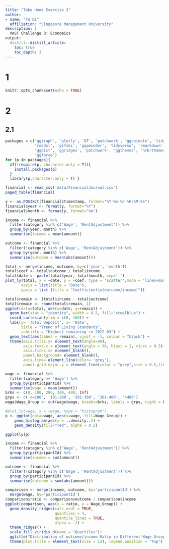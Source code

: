 ```yaml
---
title: "Take Home Exercise 3"
author:
- name: "Yu Di"
  affiliation: "Singapore Management University"
description: |
  VAST Challenge 3: Economics
output:
  distill::distill_article:
    toc: true
    toc_depth: 3
---
```

# 1
```r
knitr::opts_chunk$set(echo = TRUE)
```

# 2
## 2.1
```r
packages = c('ggiraph', 'plotly', 'DT', 'patchwork', 'gganimate', 'tidyverse', 
             'readxl', 'gifski', 'gapminder', 'tidyverse', 'rmarkdown', 
             'ggdist', 'ggridges', 'patchwork', 'ggthemes', 'hrbrthemes','ggrepel', 
             'ggforce') 
for (p in packages){ 
  if(!require(p, character.only = T)){ 
    install.packages(p) 
  } 
  library(p,character.only = T) }
```

```r
financial <- read_csv('data/FinancialJournal.csv')
paged_table(financial)
```

```r
y <- as.POSIXct(financial$timestamp, format="%Y-%m-%d %H:%M:%S")
financial$year <- format(y, format="%Y")
financial$month <- format(y, format="%m")

income <- financial %>%
  filter(category %in% c('Wage', 'RentAdjustment')) %>%
  group_by(year, month) %>%
  summarise(income = mean(amount))

outcome <- financial %>%
  filter(!category %in% c('Wage', 'RentAdjustment')) %>%
  group_by(year, month) %>%
  summarise(outcome = mean(abs(amount)))

total <- merge(income, outcome, by=c('year', 'month'))
total$coef <- total$outcome / total$income
total$date <- paste(total$year, total$month, sep='-')
plot_ly(total, x = ~date, y = ~coef, type = 'scatter',mode = 'lines+markers') %>% layout(title="Trend of Living Standards", 
       xaxis = list(title = "Date"),
       yaxis = list (title = "Coefficient\n(outcome/income)"))            
```

```r
total$remain <- (total$income - total$outcome)
total$remain <- round(total$remain, 1)
ggplot(data=total, aes(x=date, y=remain)) +
  geom_bar(stat = "identity", width = 0.5, fill="steelblue") +
  coord_cartesian(ylim = c(0, 160)) + 
  labs(y= 'Total Deposit', x= 'Date',
       title = "Trend of Living Standards",
       subtitle = "Highest remaining in 2022-03") +
  geom_text(aes(label = remain), vjust = -1, colour = "black") +
  theme(axis.title.y= element_text(angle=90),
        axis.text.x = element_text(angle = 90, hjust = 1, vjust = 0.5),
        axis.ticks.x= element_blank(),
        panel.background= element_blank(), 
        axis.line= element_line(color= 'grey'), 
        panel.grid.major.y = element_line(color = "grey",size = 0.5,linetype = 2))
```

```r
wage <- financial %>%
  filter(category == 'Wage') %>%
  group_by(participantId) %>%
  summarise(wage = mean(amount))
brks <- c(0, 100, 200, 300, 400, Inf)
grps <- c('<=100', '101-200', '201-300', '301-400', '>400')
wage$Wage_Group <- cut(wage$wage, breaks=brks, labels = grps, right = FALSE)

#plot_ly(wage, x = ~wage, type = "histogram")
p <- ggplot(data=wage, aes(x=wage, fill=Wage_Group)) +
    geom_histogram(aes(y = ..density..)) + 
    geom_density(fill="red", alpha = 0.2)

ggplotly(p)
```

```r
income <- financial %>%
  filter(category %in% c('Wage', 'RentAdjustment')) %>%
  group_by(participantId) %>%
  summarise(income = sum(amount))

outcome <- financial %>%
  filter(!category %in% c('Wage', 'RentAdjustment')) %>%
  group_by(participantId) %>%
  summarise(outcome = sum(abs(amount)))

comparison <- merge(income, outcome, by='participantId') %>%
  merge(wage, by='participantId')
comparison$ratio <- comparison$outcome / comparison$income
ggplot(comparison, aes(x = ratio, y = Wage_Group)) +
  geom_density_ridges(calc_ecdf = TRUE,
                      quantiles = 4, 
                      quantile_lines = TRUE,
                      alpha = .2) +
  theme_ridges() + 
  scale_fill_viridis_d(name = "Quartiles")+
  ggtitle("Distribution of outcome/income Ratio in Different Wage Group")+
  theme(plot.title = element_text(size = 12), legend.position = "top")
```

